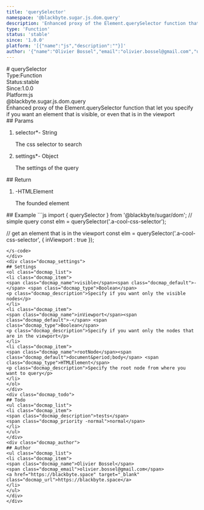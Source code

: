 ```yaml
---
title: 'querySelector'
namespace: '@blackbyte.sugar.js.dom.query'
description: 'Enhanced proxy of the Element.querySelector function that let you specify if you want an element that is visible, or even that is in the viewport'
type: 'Function'
status: 'stable'
since: '1.0.0'
platform: '[{"name":"js","description":""}]'
author: '{"name":"Olivier Bossel","email":"olivier.bossel@gmail.com","url":"https://blackbyte.space"}'
---
```

<div class="docmap -mdx">
# querySelector
<div class="docmap_metas">
<div class="docmap_type"><span class="docmap_type-label">Type:</span><span class="docmap_type-value">Function</span></div>
<div class="docmap_status"><span class="docmap_status-label">Status:</span><span class="docmap_status-value -stable">stable</span></div>
<div class="docmap_since"><span class="docmap_since-label">Since:</span><span class="docmap_since-value">1.0.0</span></div>
<div class="docmap_platform"><span class="docmap_platform-label">Platform:</span><span class="docmap_platform-value -js">js</span></div>
</div>
<div class="docmap_namespace">@blackbyte.sugar.js.dom.query</div>
<div class="docmap_description typo-lead typo-format">
Enhanced proxy of the Element.querySelector function that let you specify
if you want an element that is visible, or even that is in the viewport
</div>
<div class="docmap_params">
## Params
<ol class="docmap_list">
<li class="docmap_item">
<span class="docmap_name">selector<span class="docmap_required">*</span></span><span class="docmap_default">-</span> <span class="docmap_type">String</span>
<p class="docmap_description">The css selector to search</p>
</li>
<li class="docmap_item">
<span class="docmap_name">settings<span class="docmap_required">*</span></span><span class="docmap_default">-</span> <span class="docmap_type">Object</span>
<p class="docmap_description">The settings of the query</p>
</li>
</ol>
</div>
<div class="docmap_return">
## Return
<ol class="docmap_list">
<li class="docmap_item">
<span class="docmap_default">-</span><span class="docmap_type">HTMLElement</span>
<p class="docmap_description">The founded element</p>
</li>
</ol>
</div>
<div class="docmap_examples">
## Example
<s-code language="js" header>
```js
import { querySelector } from '@blackbyte/sugar/dom';
// simple query
const elm = querySelector('.a-cool-css-selector');

// get an element that is in the viewport
const elm = querySelector('.a-cool-css-selector', {
		inViewport : true
});
```
</s-code>
</div>
<div class="docmap_settings">
## Settings
<ol class="docmap_list">
<li class="docmap_item">
<span class="docmap_name">visible</span><span class="docmap_default">-</span> <span class="docmap_type">Boolean</span>
<p class="docmap_description">Specify if you want only the visible nodes</p>
</li>
<li class="docmap_item">
<span class="docmap_name">inViewport</span><span class="docmap_default">-</span> <span class="docmap_type">Boolean</span>
<p class="docmap_description">Specify if you want only the nodes that are in the viewport</p>
</li>
<li class="docmap_item">
<span class="docmap_name">rootNode</span><span class="docmap_default">document&period;body</span> <span class="docmap_type">HTMLElement</span>
<p class="docmap_description">Specify the root node from where you want to query</p>
</li>
</ol>
</div>
<div class="docmap_todo">
## Todo
<ul class="docmap_list">
<li class="docmap_item">
<span class="docmap_description">tests</span>
<span class="docmap_priority -normal">normal</span>
</li>
</ul>
</div>
<div class="docmap_author">
## Author
<ul class="docmap_list">
<li class="docmap_item">
<span class="docmap_name">Olivier Bossel</span>
<span class="docmap_email">olivier.bossel@gmail.com</span>
<a href="https://blackbyte.space" target="_blank" class="docmap_url">https://blackbyte.space</a>
</li>
</ul>
</div>
</div>